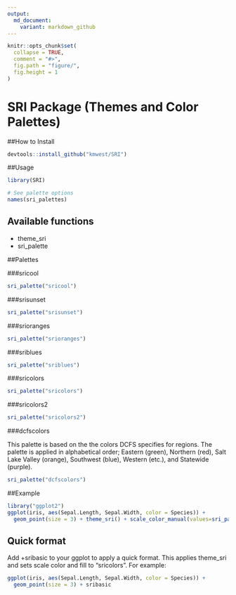 ```yaml
---
output: 
  md_document:
    variant: markdown_github
---
```


<!-- README.md is generated from README.Rmd. Please edit that file -->


```r
knitr::opts_chunk$set(
  collapse = TRUE,
  comment = "#>",
  fig.path = "figure/",
  fig.height = 1
)
```


# SRI Package (Themes and Color Palettes)


##How to Install

```r
devtools::install_github("kmwest/SRI")
```


##Usage

```r
library(SRI)

# See palette options
names(sri_palettes)
```

## Available functions

* theme_sri 
* sri_palette 


##Palettes

###sricool

```r
sri_palette("sricool")
```

###srisunset

```r
sri_palette("srisunset")
```

###srioranges

```r
sri_palette("srioranges")
```

###sriblues

```r
sri_palette("sriblues")
```

###sricolors

```r
sri_palette("sricolors")
```


###sricolors2

```r
sri_palette("sricolors2")
```

###dcfscolors

This palette is based on the the colors DCFS specifies for regions. The palette is applied in alphabetical order; Eastern (green), Northern (red), Salt Lake Valley (orange), Southwest (blue), Western (etc.), and Statewide (purple). 

```r
sri_palette("dcfscolors")
```

##Example

```r
library("ggplot2")
ggplot(iris, aes(Sepal.Length, Sepal.Width, color = Species)) +
  geom_point(size = 3) + theme_sri() + scale_color_manual(values=sri_palette("sricool"))
```

## Quick format 

Add +sribasic to your ggplot to apply a quick format. This applies theme_sri and sets scale color and fill to "sricolors". For example:

```r
ggplot(iris, aes(Sepal.Length, Sepal.Width, color = Species)) +
  geom_point(size = 3) + sribasic
  
```
